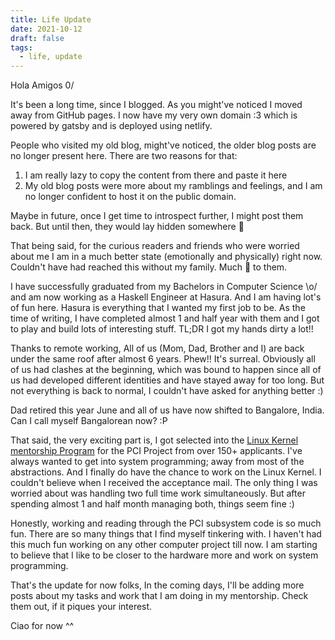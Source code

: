 ```yaml
---
title: Life Update
date: 2021-10-12
draft: false
tags:
  - life, update
---
```


Hola Amigos 0/

It's been a long time, since I blogged. As you might've noticed I moved away 
from GitHub pages. I now have my very own domain :3 which is powered by gatsby
and is deployed using netlify.

People who visited my old blog, might've noticed, the older blog posts are no
longer present here. There are two reasons for that:

1. I am really lazy to copy the content from there and paste it here
2. My old blog posts were more about my ramblings and feelings, and I am no longer
   confident to host it on the public domain.

Maybe in future, once I get time to introspect further, I might post them back.
But until then, they would lay hidden somewhere 🧰

That being said, for the curious readers and friends who were worried about me
I am in a much better state (emotionally and physically) right now. Couldn't have
had reached this without my family. Much 💖 to them.

I have successfully graduated from my Bachelors in Computer Science \o/ and am
now working as a Haskell Engineer at Hasura. And I am having lot's of fun here.
Hasura is everything that I wanted my first job to be. As the time of writing,
I have completed almost 1 and half year with them and I got to play and build 
lots of interesting stuff. TL;DR I got my hands dirty a lot!! 

Thanks to remote working, All of us (Mom, Dad, Brother and I) are back under the
same roof after almost 6 years. Phew!! It's surreal. Obviously all of us had clashes
at the beginning, which was bound to happen since all of us had developed different
identities and have stayed away for too long. But not everything is back to normal, 
I couldn't have asked for anything better :)

Dad retired this year June and all of us have now shifted to Bangalore, India.
Can I call myself Bangalorean now? :P

That said, the very exciting part is, I got selected into the [Linux Kernel
mentorship Program](https://mentorship.lfx.linuxfoundation.org/project/2145d0aa-4812-4c6b-9108-42d64deea738) for the PCI Project from over 150+ applicants. I've always
wanted to get into system programming; away from most of the abstractions. And I
finally do have the chance to work on the Linux Kernel. I couldn't believe when
I received the acceptance mail. The only thing I was worried about was handling
two full time work simultaneously. But after spending almost 1 and half month
managing both, things seem fine :)

Honestly, working and reading through the PCI subsystem code is so much fun. There
are so many things that I find myself tinkering with. I haven't had 
this much fun working on any other computer project till now. I am starting to 
believe that I like to be closer to the hardware more and work on system programming.

That's the update for now folks, In the coming days, I'll be adding more posts
about my tasks and work that I am doing in my mentorship. Check them out, if it
piques your interest.

Ciao for now ^^
